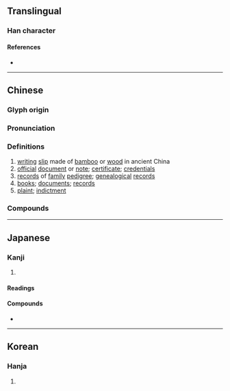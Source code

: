 {{character info/new}}
==Translingual==

===Han character===
{{Han char|rn=91|rad=片|as=09|sn=13|four=24094|canj=LLPTD,LNPTD|ids=⿰片枼}}

====References====
* {{Han ref|kx=0694.030|dkj=19871|dj=1107.130|hdz=32017.100|uh=7252|ud=29266|bh=B7DE|bd=47070}}

----

==Chinese==
{{zh-forms}}

===Glyph origin===
{{Han etym}}

===Pronunciation===
{{zh-pron
|m=dié
|m-s=
|c=dip6
|c-t=
|g=
|h=pfs=
|j=
|mb=
|md=
|mn=
|mn-t=
|w=
|x=
|mc=y
|oc=y
|cat=n
}}

===Definitions===
{{zh-hanzi}}

# [[writing]] [[slip]] made of [[bamboo]] or [[wood]] in ancient China
# [[official]] [[document]] or [[note]]; [[certificate]]; [[credentials]]
# [[record]]s of [[family]] [[pedigree]]; [[genealogical]] [[record]]s
# [[book]]s; [[document]]s; [[record]]s
# [[plaint]]; [[indictment]]

===Compounds===
{{zh-der|世牒|五花度牒|信牒|官牒|度牒|戒牒|截蒲為牒|敕牒|文牒|最後通牒|牒文|牒狀|牒發|牒籍|牒記|牒訴|玉牒|發牒|移牒|符牒|蒲牒寫書|訟牒|譜牒|通牒}}

----

==Japanese==

===Kanji===
{{ja-kanji|grade=|rs=片09}}

# {{rfdef|ja|sort=片09}}

====Readings====
{{ja-readings
|goon=じょう
|kanon=ちょう<てふ
|kun=ふだ-
}}

====Compounds====
* {{ja-r|符牒|ふちょう}}

----

==Korean==

===Hanja===
{{ko-hanja|hangeul=첩|eumhun=|rv=cheop|mr=ch'ŏp|y=chep}}

# {{rfdef|ko|sort=片09}}